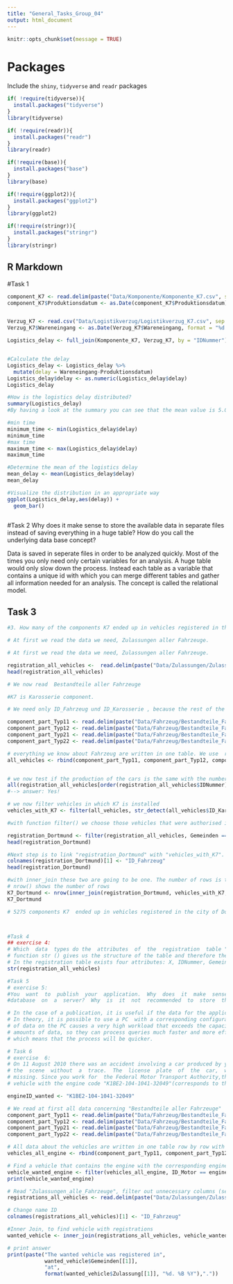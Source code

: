 ```yaml
---
title: "General_Tasks_Group_04"
output: html_document
---
```


```r
knitr::opts_chunk$set(message = TRUE)
```
# Packages
Include the `shiny`, `tidyverse` and `readr` packages
```r


if( !require(tidyverse)){
  install.packages("tidyverse")
}
library(tidyverse)

if( !require(readr)){
  install.packages("readr")
}
library(readr)

if(!require(base)){
  install.packages("base")
}
library(base)

if(!require(ggplot2)){
  install.packages("ggplot2")
}
library(ggplot2)

if(!require(stringr)){
  install.packages("stringr")
}
library(stringr)

```
## R Markdown

#Task 1
```r
component_K7 <- read.delim(paste("Data/Komponente/Komponente_K7.csv", sep = ""), ";", header = TRUE)[, (2:3)]
component_K7$Produktionsdatum <- as.Date(component_K7$Produktionsdatum)


Verzug_K7 <- read.csv("Data/Logistikverzug/Logistikverzug_K7.csv", sep = ";", header = TRUE)[, (2:3)]
Verzug_K7$Wareneingang <- as.Date(Verzug_K7$Wareneingang, format = "%d.%m.%Y")

Logistics_delay <- full_join(Komponente_K7, Verzug_K7, by = "IDNummer")


#Calculate the delay 
Logistics_delay <- Logistics_delay %>%
  mutate(delay = Wareneingang-Produktionsdatum)
Logistics_delay$delay <- as.numeric(Logistics_delay$delay)
Logistics_delay

#How is the logistics delay distributed?
summary(Logistics_delay)
#By having a look at the summary you can see that the mean value is 5.08. By having a look at the 1st Qu. and 3.Qu. you can find out that the distributon is rather even around the median. The difference between the 1st Qu. and the min is 2 while the difference between the Max and the 3rd Qu. is 7. This is an indicator for the fact it is a distribution with a steap left side. 

#min time
minimum_time <- min(Logistics_delay$delay)
minimum_time
#max time
maximum_time <- max(Logistics_delay$delay)
maximum_time

#Determine the mean of the logistics delay
mean_delay <- mean(Logistics_delay$delay)
mean_delay

#Visualize the distribution in an appropriate way
ggplot(Logistics_delay,aes(delay)) +
  geom_bar()



```

#Task 2
Why  does  it  make  sense  to  store  the  available  data  in  separate  files  instead  of saving everything in a huge table? How do you call the underlying data base concept?

Data is saved in seperate files in order to be analyzed quickly. Most of the times you only need only certain variables for an analysis. A huge table would only slow down the process. Instead each table as a variable that contains a unique id with which you can merge different tables and gather all information needed for an analysis.
The concept is called the relational model.


## Task 3
```r

#3. How many of the components K7 ended up in vehicles registered in the city of Dortmund?

# At first we read the data we need, Zulassungen aller Fahrzeuge. 

# At first we read the data we need, Zulassungen aller Fahrzeuge. 

registration_all_vehicles <-  read.delim(paste("Data/Zulassungen/Zulassungen_alle_Fahrzeuge.csv", sep = ""), ";", header  = TRUE) %>% subset(select = -1)
head(registration_all_vehicles)

# We now read  Bestandteile aller Fahrzeuge

#K7 is Karosserie component.

# We need only ID_Fahrzeug und ID_Karosserie , because the rest of the columns are not useful

component_part_Typ11 <- read.delim(paste("Data/Fahrzeug/Bestandteile_Fahrzeuge_OEM1_Typ11.csv", sep = ""), ";", header = TRUE) %>% subset(select=c(ID_Fahrzeug, ID_Karosserie))
component_part_Typ12 <- read.delim(paste("Data/Fahrzeug/Bestandteile_Fahrzeuge_OEM1_Typ12.csv", sep = ""), ";", header = TRUE) %>% subset(select=c(ID_Fahrzeug, ID_Karosserie))
component_part_Typ21 <- read.delim(paste("Data/Fahrzeug/Bestandteile_Fahrzeuge_OEM2_Typ21.csv", sep = ""), ";", header = TRUE) %>% subset(select=c(ID_Fahrzeug, ID_Karosserie))
component_part_Typ22 <- read.delim(paste("Data/Fahrzeug/Bestandteile_Fahrzeuge_OEM2_Typ22.csv", sep = ""), ";", header = TRUE) %>% subset(select=c(ID_Fahrzeug, ID_Karosserie))

# everything we know about Fahrzeug are written in one table. We use  rbind()
all_vehicles <- rbind(component_part_Typ11, component_part_Typ12, component_part_Typ21, component_part_Typ22)


# we now test if the production of the cars is the same with the number of cars that were "zugelassen"
all(registration_all_vehicles[order(registration_all_vehicles$IDNummer), ]$IDNummer == all_vehicles[order(all_vehicles$ID_Fahrzeug), ]$ID_Fahrzeug)
#--> answer: Yes!

# we now filter vehicles in which K7 is installed
vehicles_with_K7 <- filter(all_vehicles, str_detect(all_vehicles$ID_Karosserie, "K7"))

#with function filter() we choose those vehicles that were authorised in Dortmund.

registration_Dortmund <- filter(registration_all_vehicles, Gemeinden == "DORTMUND")
head(registration_Dortmund)

#Next step is to link "registration_Dortmund" with "vehicles_with_K7". Column name changes.
colnames(registration_Dortmund)[1] <- "ID_Fahrzeug"
head(registration_Dortmund)

#with inner_join these two are going to be one. The number of rows is the number of the vehicles (Typ 22, OEM 2) and therefore Komponenten K7 which were authorized in Dortmund.
# nrow() shows the number of rows
K7_Dortmund <- nrow(inner_join(registration_Dortmund, vehicles_with_K7, by = "ID_Fahrzeug"))
K7_Dortmund

# 5275 components K7  ended up in vehicles registered in the city of Dortmund



#Task 4
## exercise 4:
# Which  data  types do the  attributes  of  the  registration  table "Zulassungen_aller_Fahrzeuge" have?
# function str () gives us the structure of the table and therefore the attributes we need.
# In the registration table exists four attributes: X, IDNummer, Gemeinden und Zulassung; and  three types : character, date and double 
str(registration_all_vehicles)

#Task 5
# exercise 5:
#You  want  to  publish  your  application.  Why  does  it  make  sense  to  store  the  data  sets  in  a 
#database  on  a  server?  Why  is  it  not  recommended  to  store  the  data  sets  on  your  personal computer?

# In the case of a publication, it is useful if the data for the application is continuously available for all the users at any time, so that it can be accessed, when needed. 
# In theory, it is possible to use a PC  with a corresponding configuration, so that all users can access the data. The problem , however, is that retrieving large amounts 
# of data on the PC causes a very high workload that exceeds the capacity of the PC, which could limit the data usage. Database servers, on the other hand, are designed to work with large 
# amounts of data, so they can process queries much faster and more efficiently. In addition, it can be expected that the network connection of a server is much faster than a private Internet connection,
# which means that the process will be quicker. 

# Task 6
# exercise  6:
# On 11 August 2010 there was an accident involving a car produced by your firm.The driver left 
# the  scene  without  a  trace.  The  license  plate  of  the  car,  which  caused  the  accident,  is  still 
# missing. Since you work for  the Federal Motor Transport Authority,the police asks for your help to find out where the
# vehicle with the engine code "K1BE2-104-1041-32049"(corresponds to the engine ID number) was registered. 

engineID_wanted <- "K1BE2-104-1041-32049"

# We read at first all data concerning "Bestandteile aller Fahrzeuge"
component_part_Typ11 <- read.delim(paste("Data/Fahrzeug/Bestandteile_Fahrzeuge_OEM1_Typ11.csv", sep = ""), ";", header = TRUE) %>% subset(select = c(ID_Fahrzeug, ID_Motor))
component_part_Typ12 <- read.delim(paste("Data/Fahrzeug/Bestandteile_Fahrzeuge_OEM1_Typ12.csv", sep = ""), ";", header = TRUE) %>% subset(select = c(ID_Fahrzeug, ID_Motor))
component_part_Typ21 <- read.delim(paste("Data/Fahrzeug/Bestandteile_Fahrzeuge_OEM2_Typ21.csv", sep = ""), ";", header = TRUE) %>% subset(select = c(ID_Fahrzeug, ID_Motor))
component_part_Typ22 <- read.delim(paste("Data/Fahrzeug/Bestandteile_Fahrzeuge_OEM2_Typ22.csv", sep = ""), ";", header = TRUE) %>% subset(select = c(ID_Fahrzeug, ID_Motor))

# All data about the vehicles are written in one table row by row with each other using rbind()
vehicles_all_engine <- rbind(component_part_Typ11, component_part_Typ12, component_part_Typ21, component_part_Typ22)

# Find a vehicle that contains the engine with the corresponding engine serial number
vehicle_wanted_engine <- filter(vehicles_all_engine, ID_Motor == engineID_wanted)
print(vehicle_wanted_engine)

# Read "Zulassungen_alle_Fahrzeuge", filter out unnecessary columns (serial numbers)
registrations_all_vehicles <- read.delim(paste("Data/Zulassungen/Zulassungen_alle_Fahrzeuge.csv", sep = ""), ";", header = TRUE) %>% subset(select = -1)

# Change name ID 
colnames(registrations_all_vehicles)[1] <- "ID_Fahrzeug"

#Inner Join, to find vehicle with registrations
wanted_vehicle <- inner_join(registrations_all_vehicles, vehicle_wanted_engine, by = "ID_Fahrzeug")

# print answer
print(paste("The wanted vehicle was registered in",
            wanted_vehicle$Gemeinden[[1]],
            "at", 
            format(wanted_vehicle$Zulassung[[1]], "%d. %B %Y"),"."))






```


